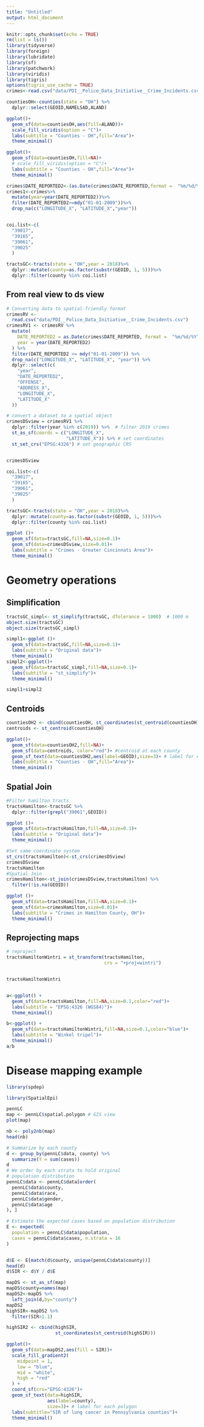 ```yaml
---
title: "Untitled"
output: html_document
---
```


```r

knitr::opts_chunk$set(echo = TRUE)
rm(list = ls())
library(tidyverse)
library(foreign)
library(lubridate)
library(sf)
library(patchwork)
library(viridis)
library(tigris)
options(tigris_use_cache = TRUE)
crimes<-read.csv("data/PDI__Police_Data_Initiative__Crime_Incidents.csv")
```





```r
countiesOH<-counties(state = "OH") %>% 
  dplyr::select(GEOID,NAMELSAD,ALAND)

ggplot()+
  geom_sf(data=countiesOH,aes(fill=ALAND))+
  scale_fill_viridis(option = "C")+
  labs(subtitle = "Counties - OH",fill="Area")+
  theme_minimal()

ggplot()+
  geom_sf(data=countiesOH,fill=NA)+
  # scale_fill_viridis(option = "C")+
  labs(subtitle = "Counties - OH",fill="Area")+
  theme_minimal()

```


```r
crimes$DATE_REPORTED2<-(as.Date(crimes$DATE_REPORTED,format =  "%m/%d/%Y"))
crimes1<-crimes%>%
  mutate(year=year(DATE_REPORTED2))%>%
  filter(DATE_REPORTED2>=mdy("01-01-2009"))%>%
  drop_na(c("LONGITUDE_X", "LATITUDE_X","year"))


coi.list<-c(
  "39017",
  "39165",
  "39061",
  "39025"
  )

tractsGC<-tracts(state = "OH",year = 2018)%>% 
  dplyr::mutate(county=as.factor(substr(GEOID, 1, 5)))%>%
  dplyr::filter(county %in% coi.list)
```

## From real view to ds view

```r
# Converting data to spatial-friendly format
crimesRV <-
  read.csv("data/PDI__Police_Data_Initiative__Crime_Incidents.csv")
crimesRV1 <- crimesRV %>%
  mutate(
    DATE_REPORTED2 = as.Date(crimes$DATE_REPORTED, format =  "%m/%d/%Y"),
    year = year(DATE_REPORTED2)
  ) %>%
  filter(DATE_REPORTED2 >= mdy("01-01-2009")) %>%
  drop_na(c("LONGITUDE_X", "LATITUDE_X", "year")) %>%
  dplyr::select(c(
    "year",
    "DATE_REPORTED2",
    "OFFENSE",
    "ADDRESS_X",
    "LONGITUDE_X",
    "LATITUDE_X"
  ))

# convert a dataset to a spatial object
crimesDSview = crimesRV1 %>%  
  dplyr::filter(year %in% c(2019)) %>%  # filter 2019 crimes
  st_as_sf(coords = c("LONGITUDE_X", 
                      "LATITUDE_X")) %>% # set coordinates 
  st_set_crs("EPSG:4326") # set geographic CRS 


crimesDSview

```


```r
coi.list<-c(
  "39017",
  "39165",
  "39061",
  "39025"
  )

tractsGC<-tracts(state = "OH",year = 2018)%>% 
  dplyr::mutate(county=as.factor(substr(GEOID, 1, 5)))%>%
  dplyr::filter(county %in% coi.list)

ggplot ()+
  geom_sf(data=tractsGC,fill=NA,size=0.1)+
  geom_sf(data=crimesDSview,size=0.01)+
  labs(subtitle = "Crimes - Greater Cincinnati Area")+
  theme_minimal()
```

# Geometry operations

## Simplification

```r
tractsGC_simpl<- st_simplify(tractsGC, dTolerance = 1000)  # 1000 m
object.size(tractsGC)
object.size(tractsGC_simpl)
```


```r
simpl1<-ggplot ()+
  geom_sf(data=tractsGC,fill=NA,size=0.1)+
  labs(subtitle = "Original data")+
  theme_minimal()
simpl2<-ggplot()+
  geom_sf(data=tractsGC_simpl,fill=NA,size=0.1)+
  labs(subtitle = "st_simplify")+
  theme_minimal()

simpl1+simpl2
```

## Centroids

```r
countiesOH2 <- cbind(countiesOH, st_coordinates(st_centroid(countiesOH)))
centroids <- st_centroid(countiesOH)

ggplot()+
  geom_sf(data=countiesOH2,fill=NA)+
  geom_sf(data=centroids, color="red")+ #centroid at each county
  geom_sf_text(data=countiesOH2,aes(label=GEOID),size=3)+ # label for each polygon
  labs(subtitle = "Counties - OH",fill="Area")+
  theme_minimal()
```

## Spatial Join

```r
#Filter hamilton tracts
tractsHamilton<-tractsGC %>% 
  dplyr::filter(grepl("39061",GEOID))

ggplot ()+
  geom_sf(data=tractsHamilton,fill=NA,size=0.1)+
  labs(subtitle = "Original data")+
  theme_minimal()

#Set same coordinate system
st_crs(tractsHamilton)<-st_crs(crimesDSview)
crimesDSview
tractsHamilton
#Spatial Join
crimesHamilton<-st_join(crimesDSview,tractsHamilton) %>% 
  filter(!is.na(GEOID))

ggplot ()+
  geom_sf(data=tractsHamilton,fill=NA,size=0.1)+
  geom_sf(data=crimesHamilton,size=0.01)+
  labs(subtitle = "Crimes in Hamilton County, OH")+
  theme_minimal()
```

## Reprojecting maps

```r

# reproject 
tractsHamiltonWintri = st_transform(tractsHamilton, 
                                    crs = "+proj=wintri")


tractsHamiltonWintri


a<-ggplot() +
  geom_sf(data=tractsHamilton,fill=NA,size=0.1,color="red")+
  labs(subtitle = "EPSG:4326 (WGS84)")+
  theme_minimal()

b<-ggplot() +  
  geom_sf(data=tractsHamiltonWintri,fill=NA,size=0.1,color="blue")+
  labs(subtitle = "Winkel tripel")+
  theme_minimal()
a/b


```


# Disease mapping example

```r
library(spdep)

library(SpatialEpi)

pennLC
map <- pennLC$spatial.polygon # GIS view
plot(map)

nb <- poly2nb(map)
head(nb)
```


```r
# Summarize by each county
d <- group_by(pennLC$data, county) %>% 
  summarize(Y = sum(cases))
d
# We order by each strata to hold original 
# population distribution
pennLC$data <- pennLC$data[order(
  pennLC$data$county,
  pennLC$data$race,
  pennLC$data$gender,
  pennLC$data$age
), ]

# Estimate the expected cases based on population distribution
E <- expected(
  population = pennLC$data$population,
  cases = pennLC$data$cases, n.strata = 16
)


d$E <- E[match(d$county, unique(pennLC$data$county))]
head(d)
d$SIR <- d$Y / d$E

mapDS <- st_as_sf(map)
mapDS$county=names(map)
mapDS2<-mapDS %>% 
  left_join(d,by="county")
mapDS2
highSIR<-mapDS2 %>% 
  filter(SIR>1.1)
```



```r
highSIR2 <- cbind(highSIR, 
                  st_coordinates(st_centroid(highSIR)))

ggplot()+
  geom_sf(data=mapDS2,aes(fill = SIR))+
  scale_fill_gradient2(
    midpoint = 1,
    low = "blue",
    mid = "white",
    high = "red"
  ) +
  coord_sf(crs="EPSG:4326")+
  geom_sf_text(data=highSIR,
               aes(label=county),
               size=3)+ # label for each polygon
  labs(subtitle="SIR of lung cancer in Pennsylvania counties")+
  theme_minimal()
```

```r

```

